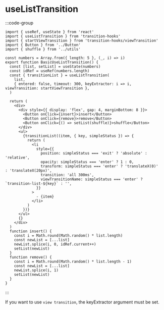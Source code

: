 # useListTransition


:::code-group

<div data-title="Preview">
  <BasicUseListTransition />
</div>

```tsx [Code]
import { useRef, useState } from 'react'
import { useListTransition } from 'transition-hooks'
import { startViewTransition } from 'transition-hooks/viewTransition'
import { Button } from '../Button'
import { shuffle } from '../utils'

const numbers = Array.from({ length: 5 }, (_, i) => i)
export function BasicUseListTransition() {
  const [list, setList] = useState(numbers)
  const idRef = useRef(numbers.length)
  const { transitionList } = useListTransition(
    list,
    { entered: false, timeout: 300, keyExtractor: i => i, viewTransition: startViewTransition },
  )

  return (
    <div>
      <div style={{ display: 'flex', gap: 4, marginBottom: 8 }}>
        <Button onClick={insert}>insert</Button>
        <Button onClick={remove}>remove</Button>
        <Button onClick={() => setList(shuffle)}>shuffle</Button>
      </div>
      <ul>
        {transitionList((item, { key, simpleStatus }) => {
          return (
            <li
              style={{
                position: simpleStatus === 'exit' ? 'absolute' : 'relative',
                opacity: simpleStatus === 'enter' ? 1 : 0,
                transform: simpleStatus === 'enter' ? 'translateX(0)' : 'translateX(20px)',
                transition: 'all 300ms',
                viewTransitionName: simpleStatus === 'enter' ? `transition-list-${key}` : '',
              }}
            >
              - {item}
            </li>
          )
        })}
      </ul>
      {}
    </div>
  )
  function insert() {
    const i = Math.round(Math.random() * list.length)
    const newList = [...list]
    newList.splice(i, 0, idRef.current++)
    setList(newList)
  }
  function remove() {
    const i = Math.round(Math.random() * list.length - 1)
    const newList = [...list]
    newList.splice(i, 1)
    setList(newList)
  }
}
```

:::

If you want to use `view transition`, the keyExtractor argument must be set.
